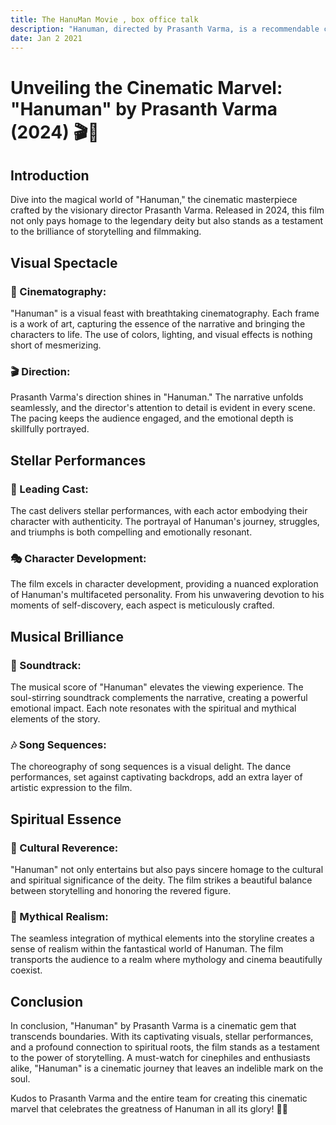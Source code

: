 ```yaml
---
title: The HanuMan Movie , box office talk
description: "Hanuman, directed by Prasanth Varma, is a recommendable cinematic masterpiece that seamlessly blends stunning visuals, stellar performances, and a profound spiritual narrative, creating an immersive and emotionally resonant experience for audiences."
date: Jan 2 2021
---
```


# Unveiling the Cinematic Marvel: "Hanuman" by Prasanth Varma (2024) 🎬🌟

## Introduction

Dive into the magical world of "Hanuman," the cinematic masterpiece crafted by the visionary director Prasanth Varma. Released in 2024, this film not only pays homage to the legendary deity but also stands as a testament to the brilliance of storytelling and filmmaking.

## Visual Spectacle

### 🎥 Cinematography:
"Hanuman" is a visual feast with breathtaking cinematography. Each frame is a work of art, capturing the essence of the narrative and bringing the characters to life. The use of colors, lighting, and visual effects is nothing short of mesmerizing.

### 🎬 Direction:
Prasanth Varma's direction shines in "Hanuman." The narrative unfolds seamlessly, and the director's attention to detail is evident in every scene. The pacing keeps the audience engaged, and the emotional depth is skillfully portrayed.

## Stellar Performances

### 🌟 Leading Cast:
The cast delivers stellar performances, with each actor embodying their character with authenticity. The portrayal of Hanuman's journey, struggles, and triumphs is both compelling and emotionally resonant.

### 🎭 Character Development:
The film excels in character development, providing a nuanced exploration of Hanuman's multifaceted personality. From his unwavering devotion to his moments of self-discovery, each aspect is meticulously crafted.

## Musical Brilliance

### 🎵 Soundtrack:
The musical score of "Hanuman" elevates the viewing experience. The soul-stirring soundtrack complements the narrative, creating a powerful emotional impact. Each note resonates with the spiritual and mythical elements of the story.

### 🎶 Song Sequences:
The choreography of song sequences is a visual delight. The dance performances, set against captivating backdrops, add an extra layer of artistic expression to the film.

## Spiritual Essence

### 🙏 Cultural Reverence:
"Hanuman" not only entertains but also pays sincere homage to the cultural and spiritual significance of the deity. The film strikes a beautiful balance between storytelling and honoring the revered figure.

### 🌌 Mythical Realism:
The seamless integration of mythical elements into the storyline creates a sense of realism within the fantastical world of Hanuman. The film transports the audience to a realm where mythology and cinema beautifully coexist.

## Conclusion

In conclusion, "Hanuman" by Prasanth Varma is a cinematic gem that transcends boundaries. With its captivating visuals, stellar performances, and a profound connection to spiritual roots, the film stands as a testament to the power of storytelling. A must-watch for cinephiles and enthusiasts alike, "Hanuman" is a cinematic journey that leaves an indelible mark on the soul.

Kudos to Prasanth Varma and the entire team for creating this cinematic marvel that celebrates the greatness of Hanuman in all its glory! 🙌🎉

